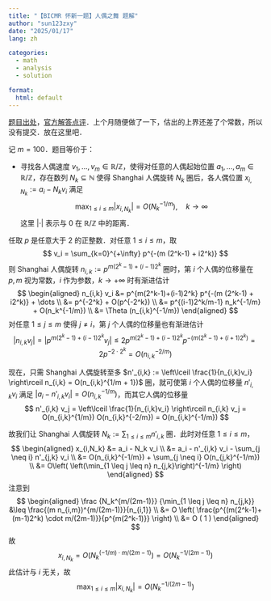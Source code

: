 ```yaml
---
title: "【BICMR 怀新一题】人偶之舞 题解"
author: "sun123zxy"
date: "2025/01/17"
lang: zh

categories:
  - math
  - analysis
  - solution

format:
  html: default
---
```


[题目出处](http://mp.weixin.qq.com/s?__biz=MzI1ODQ2MTkwOQ==&mid=2247510941&idx=1&sn=d6be579314208c927ce355ddf42d3a53&chksm=eb20018e9d57b9451f5fb2077066ec2afff9c71fbdd44be64687231f1bb1e5073f3e15772827&mpshare=1&scene=23&srcid=01172FUgvtDyueXMvf83LQ3H&sharer_shareinfo=c5ba425d6078685bc81f1b7641398a51&sharer_shareinfo_first=c5ba425d6078685bc81f1b7641398a51#rd)，[官方解答点评](https://mp.weixin.qq.com/s?__biz=MzI1ODQ2MTkwOQ==&mid=2247511705&idx=1&sn=236443a3891bbdc29e155f54ffa89d61&chksm=ebf6bca27adc9a01bd9a625102da57c6c0ec10a90aeff620854befea04f4efe3662971862e3d&xtrack=1&scene=90&subscene=93&sessionid=1737127652&flutter_pos=0&clicktime=1737127653&enterid=1737127653&finder_biz_enter_id=4&ranksessionid=1737125498&ascene=56&fasttmpl_type=0&fasttmpl_fullversion=7563132-zh_CN-zip&fasttmpl_flag=0&realreporttime=1737127653486#rd)．上个月随便做了一下，估出的上界还差了个常数，所以没有提交．放在这里吧．

记 $m = 100$．题目等价于：

- 寻找各人偶速度 $v_1,\dots,v_m \in \mathbb R / \mathbb Z$，使得对任意的人偶起始位置 $a_1,\dots,a_m \in \mathbb R / \mathbb Z$，存在数列 $N_k \subseteq \mathbb N$ 使得 Shanghai 人偶旋转 $N_k$ 圈后，各人偶位置 $x_{i,N_k} := a_i - N_k v_i$ 满足
  $$
  \max_{1 \leq i \leq m} |x_{i,N_k}| = O(N_k^{-1/m}), \quad k \to \infty
  $$
  这里 $| \cdot |$ 表示与 $0$ 在 $\mathbb R / \mathbb Z$ 中的距离．

任取 $p$ 是任意大于 $2$ 的正整数．对任意 $1 \leq i \leq m$，取
$$
v_i = \sum_{k=0}^{+\infty} p^{-(m (2^k-1) + i2^k)}
$$
则 Shanghai 人偶旋转 $n_{i,k} := p^{m(2^k-1)+(i-1)2^k}$ 圈时，第 $i$ 个人偶的位移量在 $p,m$ 视为常数，$i$ 作为参数，$k \to +\infty$ 时有渐进估计
$$
\begin{aligned}
n_{i,k} v_i &= p^{m(2^k-1)+(i-1)2^k} p^{-(m (2^k-1) + i2^k)} + \dots \\
&= p^{-2^k} + O(p^{-2^k}) \\
&= p^{(i-1)2^k/m-1} n_k^{-1/m} + O(n_k^{-1/m}) \\
&= \Theta (n_{i,k}^{-1/m})
\end{aligned}
$$
对任意 $1 \leq j \leq m$ 使得 $j \neq i$，第 $j$ 个人偶的位移量也有渐进估计
$$
|n_{i,k} v_j| = |p^{m(2^k-1)+(i-1)2^k} v_j| \leq 2 p^{m(2^k-1)+(i-1)2^k} p^{-(m (2^k-1) + (i+1)2^k)} = 2 p^{-2 \cdot 2^k} = O(n_{i,k}^{-2/m})
$$

现在，只需 Shanghai 人偶旋转至多 $n'_{i,k} := \left\lceil \frac{1}{n_{i,k}v_i} \right\rceil n_{i,k} = O(n_{i,k}^{1/m + 1})$ 圈，就可使第 $i$ 个人偶的位移量 $n'_{i,k} v_i$ 满足 $|a_i - n'_{i,k} v_i| = O(n_{i,k}^{-1/m})$，而其它人偶的位移量
$$
n'_{i,k} v_j = \left\lceil \frac{1}{n_{i,k}v_i} \right\rceil n_{i,k} v_j = O(n_{i,k}^{1/m}) O(n_{i,k}^{-2/m}) = O(n_{i,k}^{-1/m})
$$

故我们让 Shanghai 人偶旋转 $N_k := \sum_{1\leq i \leq m} n'_{i,k}$ 圈．此时对任意 $1 \leq i \leq m$，
$$
\begin{aligned}
x_{i,N_k} &= a_i - N_k v_i \\
&= a_i - n'_{i,k} v_i - \sum_{j \neq i} n'_{j,k} v_i \\
&= O(n_{i,k}^{-1/m}) + \sum_{j \neq i} O(n_{j,k}^{-1/m}) \\
&= O\left( \left(\min_{1 \leq j \leq n} n_{j,k}\right)^{-1/m} \right)
\end{aligned}
$$
注意到
$$
\begin{aligned}
\frac {N_k^{m/(2m-1)}} {\min_{1 \leq j \leq n} n_{j,k}}
&\leq \frac{(m n_{i,m})^{m/(2m-1)}}{n_{i,1}} \\
&= O \left( \frac{p^{(m(2^k-1)+(m-1)2^k) \cdot m/(2m-1)}}{p^{m(2^k-1)}} \right) \\
&= O ( 1 )
\end{aligned}
$$
故
$$
x_{i,N_k} = O(N_k^{(-1/m) \cdot m/(2m-1)}) = O(N_k^{-1/(2m-1)})
$$
此估计与 $i$ 无关，故
$$
\max_{1 \leq i \leq m} |x_{i,N_k}| = O(N_k^{-1/(2m-1)})
$$